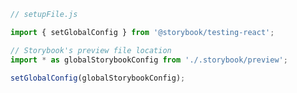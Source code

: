 ```js
// setupFile.js

import { setGlobalConfig } from '@storybook/testing-react';

// Storybook's preview file location
import * as globalStorybookConfig from './.storybook/preview';

setGlobalConfig(globalStorybookConfig);
```
